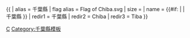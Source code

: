 {{ {{{1<noinclude>|country showdata</noinclude>}}}
| alias = 千葉縣
| flag alias = Flag of Chiba.svg
| size = {{{size|}}}
| name = {{#if: {{{name|}}} | {{{name|}}} | 千葉縣 }}
<noinclude>
| redir1 = 千葉縣
| redir2 = Chiba
| redir3 = Tiba
</noinclude>
}}<noinclude>
[[Category:日本行政區劃資料模板|C]]
[[Category:千葉縣模板]]
</noinclude>